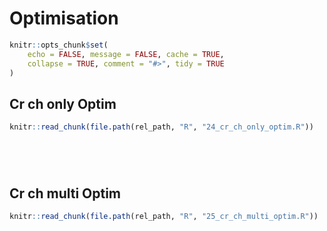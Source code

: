# Optimisation

```r
knitr::opts_chunk$set(
    echo = FALSE, message = FALSE, cache = TRUE,
    collapse = TRUE, comment = "#>", tidy = TRUE
)
```

## Cr ch only Optim

```r
knitr::read_chunk(file.path(rel_path, "R", "24_cr_ch_only_optim.R"))
```

```r
```

```r
```

```r
```

```r
```

## Cr ch multi Optim

```r
knitr::read_chunk(file.path(rel_path, "R", "25_cr_ch_multi_optim.R"))
```

```r
```

```r
```

```r
```

```r
```

```r
```
